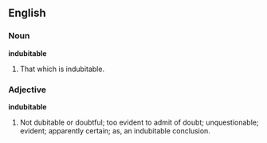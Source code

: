 ==English==

===Noun===

'''indubitable'''

#That which is indubitable.

===Adjective===

'''indubitable'''

#Not dubitable or doubtful; too evident to admit of doubt; unquestionable; evident; apparently certain; as, an indubitable conclusion.
